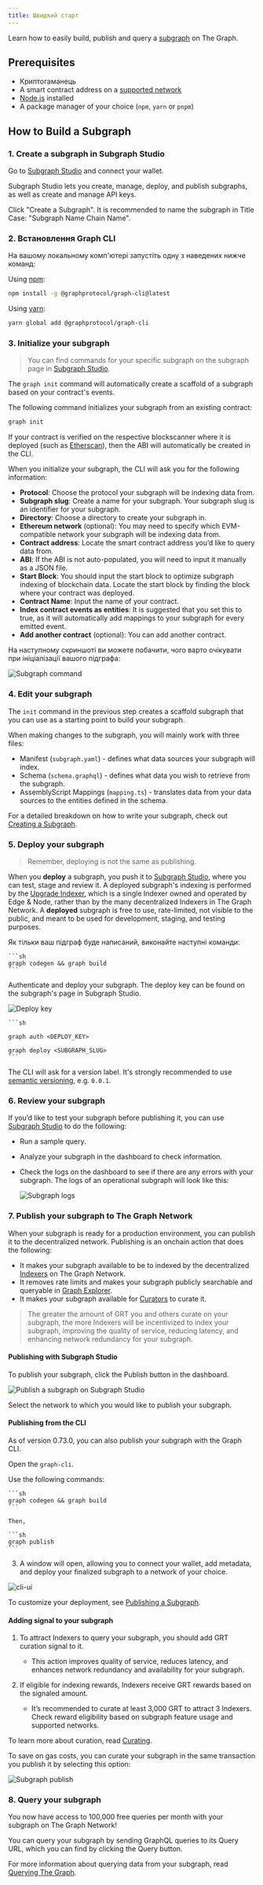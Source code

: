 ```yaml
---
title: Швидкий старт
---
```


Learn how to easily build, publish and query a [subgraph](/subgraphs/developing/developer-faq/#1-what-is-a-subgraph) on The Graph.

## Prerequisites

- Криптогаманець
- A smart contract address on a [supported network](/supported-networks/)
- [Node.js](https://nodejs.org/) installed
- A package manager of your choice (`npm`, `yarn` or `pnpm`)

## How to Build a Subgraph

### 1. Create a subgraph in Subgraph Studio

Go to [Subgraph Studio](https://thegraph.com/studio/) and connect your wallet.

Subgraph Studio lets you create, manage, deploy, and publish subgraphs, as well as create and manage API keys.

Click "Create a Subgraph". It is recommended to name the subgraph in Title Case: "Subgraph Name Chain Name".

### 2. Встановлення Graph CLI

На вашому локальному комп'ютері запустіть одну з наведених нижче команд:

Using [npm](https://www.npmjs.com/):

```sh
npm install -g @graphprotocol/graph-cli@latest
```

Using [yarn](https://yarnpkg.com/):

```sh
yarn global add @graphprotocol/graph-cli
```

### 3. Initialize your subgraph

> You can find commands for your specific subgraph on the subgraph page in [Subgraph Studio](https://thegraph.com/studio/).

The `graph init` command will automatically create a scaffold of a subgraph based on your contract's events.

The following command initializes your subgraph from an existing contract:

```sh
graph init
```

If your contract is verified on the respective blockscanner where it is deployed (such as [Etherscan](https://etherscan.io/)), then the ABI will automatically be created in the CLI.

When you initialize your subgraph, the CLI will ask you for the following information:

- **Protocol**: Choose the protocol your subgraph will be indexing data from.
- **Subgraph slug**: Create a name for your subgraph. Your subgraph slug is an identifier for your subgraph.
- **Directory**: Choose a directory to create your subgraph in.
- **Ethereum network** (optional): You may need to specify which EVM-compatible network your subgraph will be indexing data from.
- **Contract address**: Locate the smart contract address you’d like to query data from.
- **ABI**: If the ABI is not auto-populated, you will need to input it manually as a JSON file.
- **Start Block**: You should input the start block to optimize subgraph indexing of blockchain data. Locate the start block by finding the block where your contract was deployed.
- **Contract Name**: Input the name of your contract.
- **Index contract events as entities**: It is suggested that you set this to true, as it will automatically add mappings to your subgraph for every emitted event.
- **Add another contract** (optional): You can add another contract.

На наступному скриншоті ви можете побачити, чого варто очікувати при ініціалізації вашого підграфа:

![Subgraph command](/img/CLI-Example.png)

### 4. Edit your subgraph

The `init` command in the previous step creates a scaffold subgraph that you can use as a starting point to build your subgraph.

When making changes to the subgraph, you will mainly work with three files:

- Manifest (`subgraph.yaml`) - defines what data sources your subgraph will index.
- Schema (`schema.graphql`) - defines what data you wish to retrieve from the subgraph.
- AssemblyScript Mappings (`mapping.ts`) - translates data from your data sources to the entities defined in the schema.

For a detailed breakdown on how to write your subgraph, check out [Creating a Subgraph](/developing/creating-a-subgraph/).

### 5. Deploy your subgraph

> Remember, deploying is not the same as publishing.

When you **deploy** a subgraph, you push it to [Subgraph Studio](https://thegraph.com/studio/), where you can test, stage and review it. A deployed subgraph's indexing is performed by the [Upgrade Indexer](https://thegraph.com/blog/upgrade-indexer/), which is a single Indexer owned and operated by Edge & Node, rather than by the many decentralized Indexers in The Graph Network. A **deployed** subgraph is free to use, rate-limited, not visible to the public, and meant to be used for development, staging, and testing purposes.

Як тільки ваш підграф буде написаний, виконайте наступні команди:

````
```sh
graph codegen && graph build
```
````

Authenticate and deploy your subgraph. The deploy key can be found on the subgraph's page in Subgraph Studio.

![Deploy key](/img/subgraph-studio-deploy-key.jpg)

````
```sh

graph auth <DEPLOY_KEY>

graph deploy <SUBGRAPH_SLUG>
```
````

The CLI will ask for a version label. It's strongly recommended to use [semantic versioning](https://semver.org/), e.g. `0.0.1`.

### 6. Review your subgraph

If you’d like to test your subgraph before publishing it, you can use [Subgraph Studio](https://thegraph.com/studio/) to do the following:

- Run a sample query.
- Analyze your subgraph in the dashboard to check information.
- Check the logs on the dashboard to see if there are any errors with your subgraph. The logs of an operational subgraph will look like this:

  ![Subgraph logs](/img/subgraph-logs-image.png)

### 7. Publish your subgraph to The Graph Network

When your subgraph is ready for a production environment, you can publish it to the decentralized network. Publishing is an onchain action that does the following:

- It makes your subgraph available to be to indexed by the decentralized [Indexers](/indexing/overview/) on The Graph Network.
- It removes rate limits and makes your subgraph publicly searchable and queryable in [Graph Explorer](https://thegraph.com/explorer/).
- It makes your subgraph available for [Curators](/resources/roles/curating/) to curate it.

> The greater the amount of GRT you and others curate on your subgraph, the more Indexers will be incentivized to index your subgraph, improving the quality of service, reducing latency, and enhancing network redundancy for your subgraph.

#### Publishing with Subgraph Studio

To publish your subgraph, click the Publish button in the dashboard.

![Publish a subgraph on Subgraph Studio](/img/publish-sub-transfer.png)

Select the network to which you would like to publish your subgraph.

#### Publishing from the CLI

As of version 0.73.0, you can also publish your subgraph with the Graph CLI.

Open the `graph-cli`.

Use the following commands:

````
```sh
graph codegen && graph build
```

Then,

```sh
graph publish
```
````

3. A window will open, allowing you to connect your wallet, add metadata, and deploy your finalized subgraph to a network of your choice.

![cli-ui](/img/cli-ui.png)

To customize your deployment, see [Publishing a Subgraph](/subgraphs/developing/publishing/publishing-a-subgraph/).

#### Adding signal to your subgraph

1. To attract Indexers to query your subgraph, you should add GRT curation signal to it.

   - This action improves quality of service, reduces latency, and enhances network redundancy and availability for your subgraph.

2. If eligible for indexing rewards, Indexers receive GRT rewards based on the signaled amount.

   - It’s recommended to curate at least 3,000 GRT to attract 3 Indexers. Check reward eligibility based on subgraph feature usage and supported networks.

To learn more about curation, read [Curating](/resources/roles/curating/).

To save on gas costs, you can curate your subgraph in the same transaction you publish it by selecting this option:

![Subgraph publish](/img/studio-publish-modal.png)

### 8. Query your subgraph

You now have access to 100,000 free queries per month with your subgraph on The Graph Network!

You can query your subgraph by sending GraphQL queries to its Query URL, which you can find by clicking the Query button.

For more information about querying data from your subgraph, read [Querying The Graph](/subgraphs/querying/introduction/).
